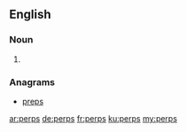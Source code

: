 ==English==

===Noun===
{{head|en|plural}}

# {{plural of|perp|lang=en}}

===Anagrams===
* [[preps#English|preps]]

[[ar:perps]]
[[de:perps]]
[[fr:perps]]
[[ku:perps]]
[[my:perps]]